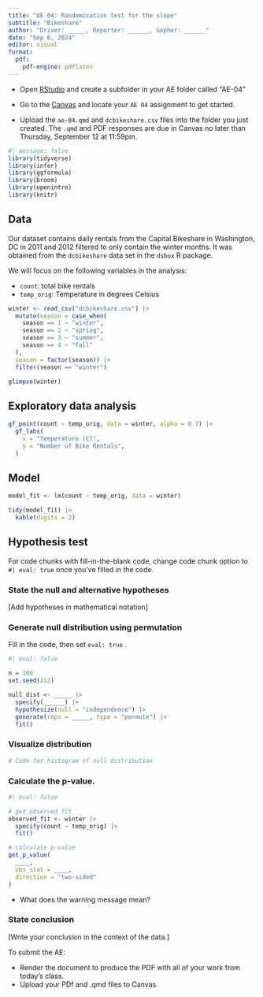 ```yaml
---
title: "AE 04: Randomization test for the slope"
subtitle: "Bikeshare"
author: "Driver: _____, Reporter: ______, Gopher: ______"
date: "Sep 6, 2024"
editor: visual
format: 
  pdf:
    pdf-engine: pdflatex
---
```


::: callout-important
-   Open [RStudio](https://rstudio.collegeofidaho.edu/) and create a subfolder in your AE folder called "AE-04"

-   Go to the [Canvas](https://cofi.instructure.com/courses/15692/assignments/181485) and locate your `AE 04` assignment to get started.

-   Upload the `ae-04.qmd` and `dcbikeshare.csv` files into the folder you just created. The `.qmd` and PDF responses are due in Canvas no later than Thursday, September 12 at 11:59pm.
:::

```r
#| message: false
library(tidyverse)
library(infer)
library(ggformula)
library(broom)
library(openintro)
library(knitr)
```

## Data

Our dataset contains daily rentals from the Capital Bikeshare in Washington, DC in 2011 and 2012 filtered to only contain the winter months. It was obtained from the `dcbikeshare` data set in the `dsbox` R package.

We will focus on the following variables in the analysis:

-   `count`: total bike rentals
-   `temp_orig`: Temperature in degrees Celsius

```r
winter <- read_csv("dcbikeshare.csv") |>
  mutate(season = case_when(
    season == 1 ~ "winter",
    season == 2 ~ "spring",
    season == 3 ~ "summer",
    season == 4 ~ "fall"
  ),
  season = factor(season)) |>
  filter(season == "winter")

glimpse(winter)
```

## Exploratory data analysis

```r
gf_point(count ~ temp_orig, data = winter, alpha = 0.7) |> 
  gf_labs(
    x = "Temperature (C)",
    y = "Number of Bike Rentals",
  )
```

## Model

```r
model_fit <- lm(count ~ temp_orig, data = winter)

tidy(model_fit) |>
  kable(digits = 2)
```

## Hypothesis test

::: callout-tip
For code chunks with fill-in-the-blank code, change code chunk option to `#| eval: true` once you've filled in the code.
:::

### State the null and alternative hypotheses

\[Add hypotheses in mathematical notation\]

### Generate null distribution using permutation

Fill in the code, then set `eval: true` .

```r
#| eval: false

n = 100
set.seed(212)

null_dist <- _____ |>
  specify(______) |>
  hypothesize(null = "independence") |>
  generate(reps = _____, type = "permute") |>
  fit()
```

### Visualize distribution

```r
# Code for histogram of null distribution
```

### Calculate the p-value.

```r
#| eval: false 

# get observed fit 
observed_fit <- winter |>
  specify(count ~ temp_orig) |>
  fit()

# calculate p-value
get_p_value(
  ____,
  obs_stat = ____,
  direction = "two-sided"
)
```

-   What does the warning message mean?

### State conclusion

\[Write your conclusion in the context of the data.\]

::: callout-important
To submit the AE:

-   Render the document to produce the PDF with all of your work from today's class.
-   Upload your PDf and .qmd files to Canvas.
:::
